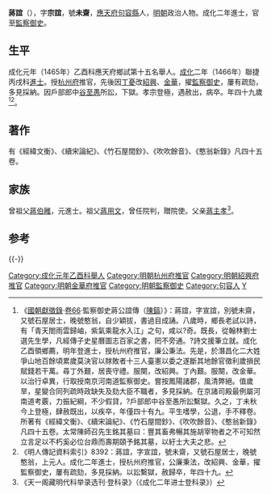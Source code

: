 {{明清人物信息框
| 姓名 = 蔣誼
| 原名 =
| 圖片名稱 = 
| 圖片大小 = 220px
| 圖片說明 = 
| 最高職務 = 南京河南道監察御史
| 國家 = 大明
| 爵位 =
| 籍貫 = [[應天府|應天府]][[句容縣|句容縣]]
| 族裔 = 漢族
| 旗籍 = 
| 字號 = 字宗誼，號未齋
| 室名 = 
| 諡號 = 
| 出生日期 = [[正统_(年号)|正統]]四年（1439年）
| 出生地點 = 
| 逝世日期 = [[成化|成化]]二十三年（1487年）
| 逝世地點 = 
| 墓葬 =
| 配偶 =
| 親屬 = （祖父）[[蔣用文|蔣用文]]
| 出身 = 
*成化元年乙酉科應天鄉試舉人
*成化二年丙戌科同進士出身
| 經歷 = 
| 著作 =
}}

'''蔣誼'''（{{bd|1439年||1487年||Jiang蔣}}），字'''宗誼'''，號'''未齋'''，[[應天府|應天府]][[句容縣|句容縣]]人，[[明朝|明朝]]政治人物。成化二年進士，官至[[監察御史|監察御史]]。

==生平==
成化元年（1465年）乙酉科應天府鄉試第十五名舉人。[[成化|成化]]二年（1466年）聯捷丙戌科[[進士|進士]]。授[[杭州府|杭州府]]推官，先後因[[丁憂|丁憂]]改[[紹興府|紹興]]、[[金華府|金華]]，擢[[監察御史|監察御史]]，屢有疏劾，多見採納。因戶部郎中[[谷至愚|谷至愚]]所訟，下獄。孝宗登極，遇赦出，病卒。年四十九歲<ref>《[[國朝獻徵錄|國朝獻徵錄]]·[[s:國朝獻徵錄/卷之六十六|卷66]]·監察御史蔣公誼傳（[[陳鎬_(明朝)|陳鎬]]）》：蔣誼，字宣誼，別號未齋，又號石屋居士，晚號憨翁，自少穎拔，書過目成誦。八歲時，鄉長老試以詩，有「青天閤雨雲歸岫，紫氣乘龍水入江」之句，咸以?奇。既長，從翰林劉士選先生學，凡經傳子史星曆圖志百家之書，罔不旁通。?詩文援筆立就。成化乙酉領鄉薦，明年登進士，授杭州府推官，廉公秉法。先是，於潛昌化二大姓爭山地百餘頃累歲莫決官以賕敗者十三人臺憲以委之遂斷其地餘官徵利歲損民賦錢若干萬。尋丁外艱，居喪守禮。服闋，改紹興。丁內艱。服闋，改金華。以治行卓異，行取授南京河南道監察御史。嘗按鳳陽諸郡，風清弊絕。值歲旱，星變合同列疏時政缺失及劾大臣不職者，多見採納。在京諸司殿最例屬河南道考覈，力振紀綱，不少假貸，?戶部郎中谷至愚所訟繫獄。久之，丁未秋今上登極，肆赦既出，以疾卒，年僅四十有九。平生嗜學，公退，手不釋卷。所著有《經緯文衡》、《續宋論紀》、《竹石屋間鈔》、《吹吹餘音》、《憨翁新錄》凡四十五卷。太常陳師召先生銘其墓曰：豐其畜弗暢其施胡宰物者之不可知然立言足以不朽奚必位台鼎而壽期頤予銘其墓，以紆士大夫之悲。</ref><ref>《明人傳記資料索引》8392：蔣誼，字宣誼，號未齋，又號石屋居士，晚號憨翁，上元人。成化二年進士，授杭州府推官，公廉秉法，改紹興、金華，擢監察御史，屢有疏劾，多見採納。以訟繫獄，赦歸卒，年四十九。</ref>。

==著作==
有《經緯文衡》、《續宋論紀》、《竹石屋間鈔》、《吹吹餘音》、《憨翁新錄》凡四十五卷。

==家族==
曾祖父[[蔣伯雝|蔣伯雝]]，元進士。祖父[[蔣用文|蔣用文]]，曾任院判，贈院使。父亲[[蔣主孝|蔣主孝]]<ref>《天一阁藏明代科举录选刊·登科录》（《成化二年进士登科录》）</ref>。

==参考==
{{reflist}}

{{-}}
{{成化二年丙戌科殿試金榜}}
{{DEFAULTSORT:Jiang蔣}}
[[Category:成化元年乙酉科舉人|Category:成化元年乙酉科舉人]]
[[Category:明朝杭州府推官|Category:明朝杭州府推官]]
[[Category:明朝紹興府推官|Category:明朝紹興府推官]]
[[Category:明朝金華府推官|Category:明朝金華府推官]]
[[Category:明朝監察御史|Category:明朝監察御史]]
[[Category:句容人|Category:句容人]]
[[Category:蔣姓|Y]]
